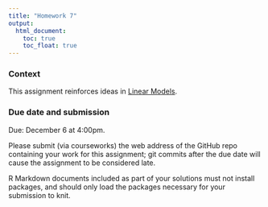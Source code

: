 ```yaml
---
title: "Homework 7"
output:
  html_document: 
    toc: true
    toc_float: true
---
```


### Context

This assignment reinforces ideas in [Linear Models](topic_linear_models.html). 

### Due date and submission

Due: December 6 at 4:00pm. 

Please submit (via courseworks) the web address of the GitHub repo containing your work for this assignment; git commits after the due date will cause the assignment to be considered late.

R Markdown documents included as part of your solutions must not install packages, and should only load the packages necessary for your submission to knit. 


